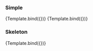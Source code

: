 
<Meta title="Form/RadioButton" component={RadioButton}/>

### Simple
<Canvas>
  <Story name="Checked" args={{checked: true}}>
    {Template.bind({})}
  </Story>
  <Story name="Unchecked" args={{checked: false}}>
    {Template.bind({})}
  </Story>
</Canvas>

### Skeleton
<Canvas>
  <Story name="Skeleton" args={{checked: undefined}}>
    {Template.bind({})}
  </Story>
</Canvas>
